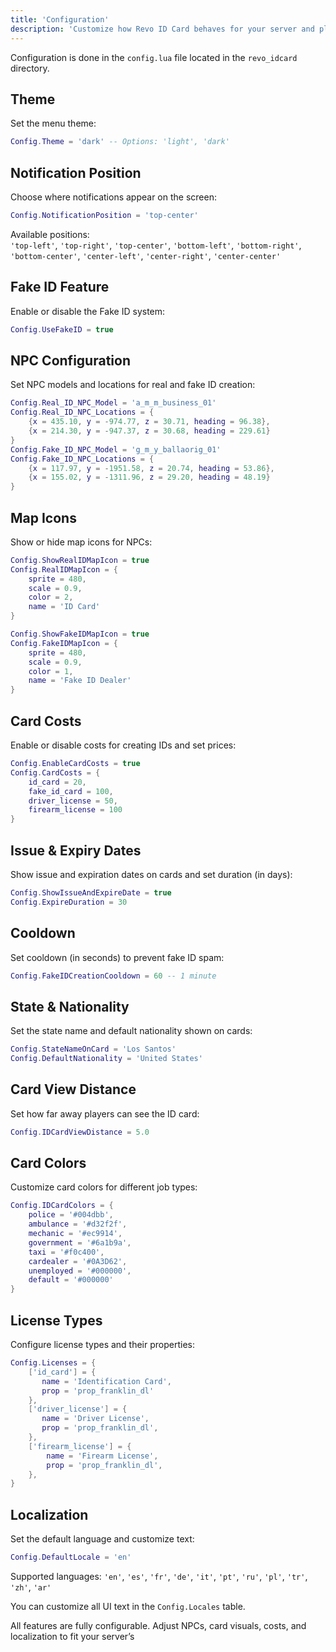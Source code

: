 ```yaml
---
title: 'Configuration'
description: 'Customize how Revo ID Card behaves for your server and players.'
---
```


<Info>
  Configuration is done in the <code>config.lua</code> file located in the <code>revo_idcard</code> directory.
</Info>

## Theme

Set the menu theme:

```lua
Config.Theme = 'dark' -- Options: 'light', 'dark'
```

## Notification Position

Choose where notifications appear on the screen:

```lua
Config.NotificationPosition = 'top-center'
```

Available positions:  
`'top-left'`, `'top-right'`, `'top-center'`, `'bottom-left'`, `'bottom-right'`, `'bottom-center'`, `'center-left'`, `'center-right'`, `'center-center'`

## Fake ID Feature

Enable or disable the Fake ID system:

```lua
Config.UseFakeID = true
```

## NPC Configuration

Set NPC models and locations for real and fake ID creation:

```lua
Config.Real_ID_NPC_Model = 'a_m_m_business_01'
Config.Real_ID_NPC_Locations = {
    {x = 435.10, y = -974.77, z = 30.71, heading = 96.38},
    {x = 214.30, y = -947.37, z = 30.68, heading = 229.61}
}
Config.Fake_ID_NPC_Model = 'g_m_y_ballaorig_01'
Config.Fake_ID_NPC_Locations = {
    {x = 117.97, y = -1951.58, z = 20.74, heading = 53.86},
    {x = 155.02, y = -1311.96, z = 29.20, heading = 48.19}
}
```

## Map Icons

Show or hide map icons for NPCs:

```lua
Config.ShowRealIDMapIcon = true
Config.RealIDMapIcon = {
    sprite = 480,
    scale = 0.9,
    color = 2,
    name = 'ID Card'
}

Config.ShowFakeIDMapIcon = true
Config.FakeIDMapIcon = {
    sprite = 480,
    scale = 0.9,
    color = 1,
    name = 'Fake ID Dealer'
}
```

## Card Costs

Enable or disable costs for creating IDs and set prices:

```lua
Config.EnableCardCosts = true
Config.CardCosts = {
    id_card = 20,
    fake_id_card = 100,
    driver_license = 50,
    firearm_license = 100
}
```

## Issue & Expiry Dates

Show issue and expiration dates on cards and set duration (in days):

```lua
Config.ShowIssueAndExpireDate = true
Config.ExpireDuration = 30
```

## Cooldown

Set cooldown (in seconds) to prevent fake ID spam:

```lua
Config.FakeIDCreationCooldown = 60 -- 1 minute
```

## State & Nationality

Set the state name and default nationality shown on cards:

```lua
Config.StateNameOnCard = 'Los Santos'
Config.DefaultNationality = 'United States'
```

## Card View Distance

Set how far away players can see the ID card:

```lua
Config.IDCardViewDistance = 5.0
```

## Card Colors

Customize card colors for different job types:

```lua
Config.IDCardColors = {
    police = '#004dbb',
    ambulance = '#d32f2f',
    mechanic = '#ec9914',
    government = '#6a1b9a',
    taxi = '#f0c400',
    cardealer = '#0A3D62',
    unemployed = '#000000',
    default = '#000000'
}
```

## License Types

Configure license types and their properties:

```lua
Config.Licenses = {
    ['id_card'] = {
       name = 'Identification Card',
       prop = 'prop_franklin_dl'
    },
    ['driver_license'] = {
       name = 'Driver License',
       prop = 'prop_franklin_dl',
    },
    ['firearm_license'] = {
        name = 'Firearm License',
        prop = 'prop_franklin_dl',
    },
}
```

## Localization

Set the default language and customize text:

```lua
Config.DefaultLocale = 'en'
```

Supported languages: `'en'`, `'es'`, `'fr'`, `'de'`, `'it'`, `'pt'`, `'ru'`, `'pl'`, `'tr'`, `'zh'`, `'ar'`

You can customize all UI text in the `Config.Locales` table.

<Tip>
  All features are fully configurable. Adjust NPCs, card visuals, costs, and localization to fit your server’s

